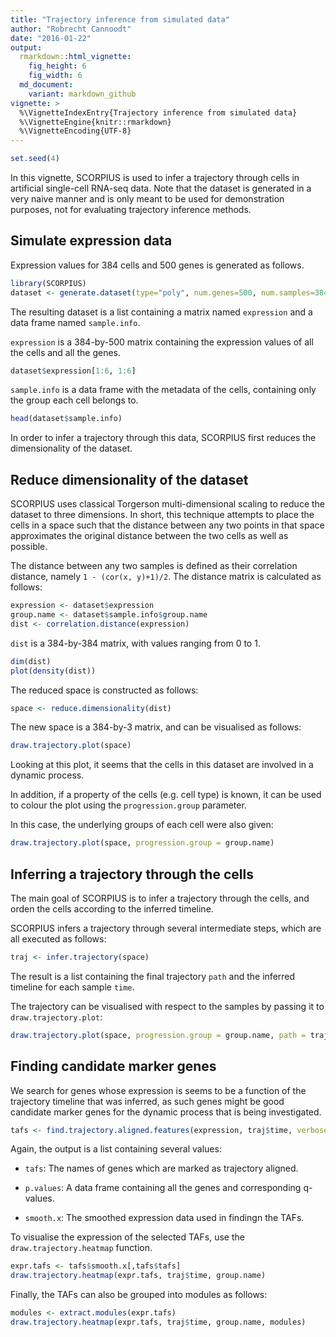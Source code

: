 ```yaml
---
title: "Trajectory inference from simulated data"
author: "Robrecht Cannoodt"
date: "2016-01-22"
output: 
  rmarkdown::html_vignette: 
    fig_height: 6
    fig_width: 6
  md_document:
    variant: markdown_github
vignette: >
  %\VignetteIndexEntry{Trajectory inference from simulated data}
  %\VignetteEngine{knitr::rmarkdown}
  %\VignetteEncoding{UTF-8}
---
```


<!-- github markdown built using 
render("vignettes/simulated-data.Rmd", output_format = "md_document")
-->

```r
set.seed(4)
```

In this vignette, SCORPIUS is used to infer a trajectory through cells in artificial single-cell RNA-seq data.
Note that the dataset is generated in a very naive manner and is only meant to be used for demonstration purposes, not for evaluating trajectory inference methods.


## Simulate expression data
Expression values for 384 cells and 500 genes is generated as follows.
```r
library(SCORPIUS)
dataset <- generate.dataset(type="poly", num.genes=500, num.samples=384, num.groups=4)
```

The resulting dataset is a list containing a matrix named `expression` and a data frame named `sample.info`.

`expression` is a 384-by-500 matrix containing the expression values of all the cells and all the genes.
```r
dataset$expression[1:6, 1:6]
```

`sample.info` is a data frame with the metadata of the cells, containing only the group each cell belongs to.
```r
head(dataset$sample.info)
```

In order to infer a trajectory through this data, SCORPIUS first reduces the dimensionality of the dataset.


## Reduce dimensionality of the dataset
SCORPIUS uses classical Torgerson multi-dimensional scaling to reduce the dataset to three dimensions.
In short, this technique attempts to place the cells in a space such that the distance between any
two points in that space approximates the original distance between the two cells as well as possible.

The distance between any two samples is defined as their correlation distance, namely `1 - (cor(x, y)+1)/2`. 
The distance matrix is calculated as follows:
```r
expression <- dataset$expression
group.name <- dataset$sample.info$group.name
dist <- correlation.distance(expression)
```

`dist` is a 384-by-384 matrix, with values ranging from 0 to 1.
```r
dim(dist)
plot(density(dist))
```


The reduced space is constructed as follows:
```r
space <- reduce.dimensionality(dist)
```


The new space is a 384-by-3 matrix, and can be visualised as follows:
```r
draw.trajectory.plot(space)
```


Looking at this plot, it seems that the cells in this dataset are involved in a dynamic process. 

In addition, if a property of the cells (e.g. cell type) is known, it can be used to colour the plot using the `progression.group` parameter.

In this case, the underlying groups of each cell were also given:
```r
draw.trajectory.plot(space, progression.group = group.name)
```


## Inferring a trajectory through the cells
The main goal of SCORPIUS is to infer a trajectory through the cells, and orden the cells according to the inferred timeline.

SCORPIUS infers a trajectory through several intermediate steps, which are all executed as follows:
```r
traj <- infer.trajectory(space)
```


The result is a list containing the final trajectory `path` and the inferred timeline for each sample `time`.

The trajectory can be visualised with respect to the samples by passing it to `draw.trajectory.plot`:
```r
draw.trajectory.plot(space, progression.group = group.name, path = traj$path)
```


## Finding candidate marker genes
We search for genes whose expression is seems to be a function of the trajectory timeline that was inferred, 
as such genes might be good candidate marker genes for the dynamic process that is being investigated.

```r
tafs <- find.trajectory.aligned.features(expression, traj$time, verbose=F)
```

Again, the output is a list containing several values:

* `tafs`: The names of genes which are marked as trajectory aligned.

* `p.values`: A data frame containing all the genes and corresponding q-values.

* `smooth.x`: The smoothed expression data used in findingn the TAFs.

To visualise the expression of the selected TAFs, use the `draw.trajectory.heatmap` function.
```r
expr.tafs <- tafs$smooth.x[,tafs$tafs]
draw.trajectory.heatmap(expr.tafs, traj$time, group.name)
```

Finally, the TAFs can also be grouped into modules as follows: 
```r
modules <- extract.modules(expr.tafs)
draw.trajectory.heatmap(expr.tafs, traj$time, group.name, modules)
```
